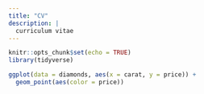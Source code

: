 ```yaml
---
title: "CV"
description: |
  curriculum vitae
---
```


```r
knitr::opts_chunk$set(echo = TRUE)
library(tidyverse)

```
```r
ggplot(data = diamonds, aes(x = carat, y = price)) + 
  geom_point(aes(color = price))
```


